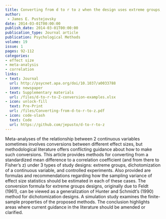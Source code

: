 ```yaml
---
title: Converting from d to r to z when the design uses extreme groups, dichotomization, or experimental control
author: 
 - James E. Pustejovsky
date: 2014-03-01T00:00:00
publish_date: 2014-03-01T00:00:00
publication_type: Journal article
publication: Psychological Methods
volume: 19
issue: 1
pages: 92-112
categories:
- effect size
- meta-analysis
- correlation
links:
- text: Journal
  url: http://psycnet.apa.org/doi/10.1037/a0033788
  icon: newspaper
- text: Supplementary materials
  url: /files/d-to-r-to-Z-conversion-examples.xlsx
- icon: unlock-fill
  text: Pre-Print
  url: /files/Converting-from-d-to-r-to-z.pdf
- icon: code-slash
  text: Code
  url: https://github.com/jepusto/d-to-r-to-z
---
```


Meta-analyses of the relationship between 2 continuous variables sometimes involves conversions between different effect sizes, but methodological literature offers conflicting guidance about how to make such conversions. This article provides methods for converting from a standardized mean difference to a correlation coefficient (and from there to Fisher’s z) under 3 types of study designs: extreme groups, dichotomization of a continuous variable, and controlled experiments. Also provided are formulas and recommendations regarding how the sampling variance of effect size statistics should be estimated in each of these cases. The conversion formula for extreme groups designs, originally due to Feldt (1961), can be viewed as a generalization of Hunter and Schmidt’s (1990) method for dichotomization designs. A simulation study examines the finite-sample properties of the proposed methods. The conclusion highlights areas where current guidance in the literature should be amended or clarified.
